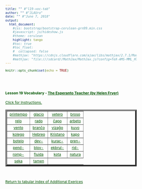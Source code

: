```yaml
---
title: "" #"l19-voc-tab"
author: "" #"JLAUro"
date: "" #"June 7, 2018"
output: 
  html_document:
    #css: bootstrap/bootstrap-cerulean-grn99.min.css
    #javascript: js/hideshow.js
    #theme: cerulean
    highlight: tango
    #toc: true
    #toc_float: 
    #  collapsed: false
    #mathjax: "https://cdnjs.cloudflare.com/ajax/libs/mathjax/2.7.1/MathJax.js?config=TeX-AMS-MML_HTMLorMML"
    #mathjax: "file:///sdcard//MathJax/MathJax.js?config=TeX-AMS-MML_HTMLorMML"
---
```


```r
knitr::opts_chunk$set(echo = TRUE)
```

<style>
a, body { 
color: #005500; 
font-size: 12px; 
}	

a:visited { color: #009900; }

[id^='tr'] {
display: none;
}

mark {
padding: 3px 3px;
text-align: left;
font-style: italic;
font-size: 10px;
background-color: #007700;
color: white;
margin-top: 0px;
margin-left: 5px;
}

</style>

<script type='text/javascript'>
function toggle_visibility(id) {
var e = document.getElementById(id);
e.style.display = ((e.style.display!='block') ? 'block' : 'none');
}
</script>

<br/><br/>

<p>
<h4>Lesson 19 Vocabulary - <a href=http://www.gutenberg.org/files/8177/8177-h/8177-h.htm>The Esperanto Teacher (by Helen Fryer)</a> <br/></h4>
<a id='r0' href='#' onclick="toggle_visibility('tr0');">
Click for Instructions.</a>
<div id='tr0'>
&nbsp;
<mark>Click on each link to toggle the English translation.  Reload page to turn off all translations.</mark>
</div>
</p>

<table width='100%' border='5px' cellspacing='5px' cellpadding='5px'>
<tr id='r1'>
<td align='center' valign='middle'><a id='item1' href='#r0' onclick="toggle_visibility('tr1');">printempo</a>
<div id='tr1'><mark>spring</mark></div></td>

<td align='center' valign='middle'><a id='item2' href='#r0' onclick="toggle_visibility('tr2');">glacio</a>
<div id='tr2'><mark>ice</mark></div></td>

<td align='center' valign='middle'><a id='item3' href='#r0' onclick="toggle_visibility('tr3');">vetero</a>
<div id='tr3'><mark>weather</mark></div></td>

<td align='center' valign='middle'><a id='item4' href='#r0' onclick="toggle_visibility('tr4');">broso</a>
<div id='tr4'><mark>brush</mark></div></td>
</tr>
<tr id='r2'>

<td align='center' valign='middle'><a id='item5' href='#r1' onclick="toggle_visibility('tr5');">relo</a>
<div id='tr5'><mark>rail</mark></div></td>

<td align='center' valign='middle'><a id='item6' href='#r1' onclick="toggle_visibility('tr6');">rado</a>
<div id='tr6'><mark>wheel</mark></div></td>

<td align='center' valign='middle'><a id='item7' href='#r1' onclick="toggle_visibility('tr7');">ĉapo</a>
<div id='tr7'><mark>bonnet, cap</mark></div></td>

<td align='center' valign='middle'><a id='item8' href='#r1' onclick="toggle_visibility('tr8');">arbeto</a>
<div id='tr8'><mark>little tree</mark></div></td>
</tr>
<tr id='r3'>

<td align='center' valign='middle'><a id='item9' href='#r2' onclick="toggle_visibility('tr9');">vento</a>
<div id='tr9'><mark>wind</mark></div></td>

<td align='center' valign='middle'><a id='item10' href='#r2' onclick="toggle_visibility('tr10');">branĉo</a>
<div id='tr10'><mark>branch</mark></div></td>

<td align='center' valign='middle'><a id='item11' href='#r2' onclick="toggle_visibility('tr11');">vizaĝo</a>
<div id='tr11'><mark>face</mark></div></td>

<td align='center' valign='middle'><a id='item12' href='#r2' onclick="toggle_visibility('tr12');">kuvo</a>
<div id='tr12'><mark>tub</mark></div></td>
</tr>
<tr id='r4'>

<td align='center' valign='middle'><a id='item13' href='#r3' onclick="toggle_visibility('tr13');">kolego</a>
<div id='tr13'><mark>companion, colleague</mark></div></td>

<td align='center' valign='middle'><a id='item14' href='#r3' onclick="toggle_visibility('tr14');">Hebreo</a>
<div id='tr14'><mark>Hebrew</mark></div></td>

<td align='center' valign='middle'><a id='item15' href='#r3' onclick="toggle_visibility('tr15');">Kristano</a>
<div id='tr15'><mark>Christian</mark></div></td>

<td align='center' valign='middle'><a id='item16' href='#r3' onclick="toggle_visibility('tr16');">kapo</a>
<div id='tr16'><mark>head</mark></div></td>
</tr>
<tr id='r5'>

<td align='center' valign='middle'><a id='item17' href='#r4' onclick="toggle_visibility('tr17');">botelo</a>
<div id='tr17'><mark>bottle</mark></div></td>

<td align='center' valign='middle'><a id='item18' href='#r4' onclick="toggle_visibility('tr18');">dev-</a>
<div id='tr18'><mark>have to, must</mark></div></td>

<td align='center' valign='middle'><a id='item19' href='#r4' onclick="toggle_visibility('tr19');">kurac-</a>
<div id='tr19'><mark>treat as a doctor</mark></div></td>

<td align='center' valign='middle'><a id='item20' href='#r4' onclick="toggle_visibility('tr20');">pren-</a>
<div id='tr20'><mark>take</mark></div></td>
</tr>
<tr id='r6'>

<td align='center' valign='middle'><a id='item21' href='#r5' onclick="toggle_visibility('tr21');">pend-</a>
<div id='tr21'><mark>hang</mark></div></td>

<td align='center' valign='middle'><a id='item22' href='#r5' onclick="toggle_visibility('tr22');">blov-</a>
<div id='tr22'><mark>blow</mark></div></td>

<td align='center' valign='middle'><a id='item23' href='#r5' onclick="toggle_visibility('tr23');">ekbrul-</a>
<div id='tr23'><mark>begin to burn</mark></div></td>

<td align='center' valign='middle'><a id='item24' href='#r5' onclick="toggle_visibility('tr24');">rid-</a>
<div id='tr24'><mark>laugh</mark></div></td>
</tr>
<tr id='r7'>

<td align='center' valign='middle'><a id='item25' href='#r6' onclick="toggle_visibility('tr25');">romp-</a>
<div id='tr25'><mark>break</mark></div></td>

<td align='center' valign='middle'><a id='item26' href='#r6' onclick="toggle_visibility('tr26');">fluida</a>
<div id='tr26'><mark>fluid</mark></div></td>

<td align='center' valign='middle'><a id='item27' href='#r6' onclick="toggle_visibility('tr27');">kota</a>
<div id='tr27'><mark>dirty, muddy</mark></div></td>

<td align='center' valign='middle'><a id='item28' href='#r6' onclick="toggle_visibility('tr28');">natura</a>
<div id='tr28'><mark>natural</mark></div></td>
</tr>
<tr id='r8'>

<td align='center' valign='middle'><a id='item29' href='#r7' onclick="toggle_visibility('tr29');">seka</a>
<div id='tr29'><mark>dry</mark></div></td>

<td align='center' valign='middle'><a id='item30' href='#r7' onclick="toggle_visibility('tr30');">tamen</a>
<div id='tr30'><mark>however, nevertheless, yet</mark></div></td>

</tr>
</table>
<br/>
<p>
<a href=addExercises.html>Return to tabular index of Additional Exerices</a>
</p>

